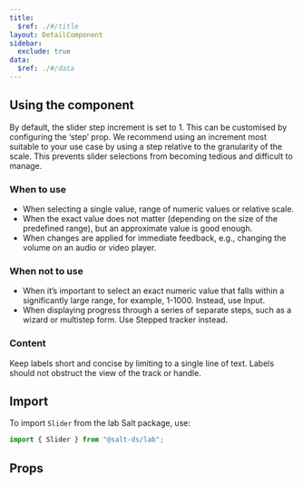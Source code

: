 ```yaml
---
title:
  $ref: ./#/title
layout: DetailComponent
sidebar:
  exclude: true
data:
  $ref: ./#/data
---
```


## Using the component

By default, the slider step increment is set to 1. This can be customised by configuring the ‘step’ prop. We recommend using an increment most suitable to your use case by using a step relative to the granularity of the scale. This prevents slider selections from becoming tedious and difficult to manage.

### When to use

- When selecting a single value, range of numeric values or relative scale.
- When the exact value does not matter (depending on the size of the predefined range), but an approximate value is good enough.
- When changes are applied for immediate feedback, e.g., changing the volume on an audio or video player.

### When not to use

- When it’s important to select an exact numeric value that falls within a significantly large range, for example, 1-1000. Instead, use Input.
- When displaying progress through a series of separate steps, such as a wizard or multistep form. Use Stepped tracker instead.

### Content

Keep labels short and concise by limiting to a single line of text.
Labels should not obstruct the view of the track or handle.

## Import

To import `Slider` from the lab Salt package, use:

```js
import { Slider } from "@salt-ds/lab";
```

## Props

<PropsTable packageName="lab" componentName="Slider" />
